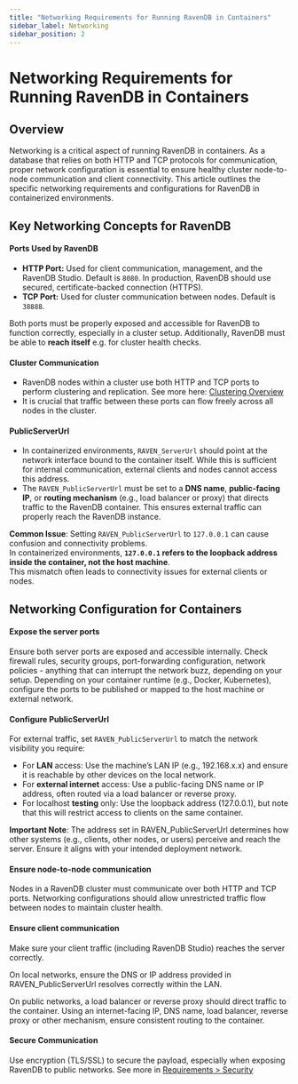 ```yaml
---
title: "Networking Requirements for Running RavenDB in Containers"
sidebar_label: Networking
sidebar_position: 2
---
```



# Networking Requirements for Running RavenDB in Containers

## **Overview**

Networking is a critical aspect of running RavenDB in containers.
As a database that relies on both HTTP and TCP protocols for communication,
proper network configuration is essential to ensure healthy cluster node-to-node communication and client connectivity.
This article outlines the specific networking requirements and configurations for RavenDB in containerized environments.


## **Key Networking Concepts for RavenDB**

#### Ports Used by RavenDB

- **HTTP Port:** Used for client communication, management, and the RavenDB Studio. Default is `8080`. In production, RavenDB should use secured, certificate-backed connection (HTTPS).
- **TCP Port:** Used for cluster communication between nodes. Default is `38888`.

Both ports must be properly exposed and accessible for RavenDB to function correctly, especially in a cluster setup.
Additionally, RavenDB must be able to **reach itself** e.g. for cluster health checks.


#### Cluster Communication

- RavenDB nodes within a cluster use both HTTP and TCP ports to perform clustering and replication. See more here: [Clustering Overview](../../../server/clustering/overview)
- It is crucial that traffic between these ports can flow freely across all nodes in the cluster.

#### PublicServerUrl

- In containerized environments, `RAVEN_ServerUrl` should point at the network interface bound to the container itself. While this is sufficient for internal communication, external clients and nodes cannot access this address.
- The `RAVEN_PublicServerUrl` must be set to a **DNS name**, **public-facing IP**, or **routing mechanism** (e.g., load balancer or proxy) that directs traffic to the RavenDB container. This ensures external traffic can properly reach the RavenDB instance.

**Common Issue**: Setting `RAVEN_PublicServerUrl` to `127.0.0.1` can cause confusion and connectivity problems.  
In containerized environments, **`127.0.0.1` refers to the loopback address inside the container, not the host machine**.  
This mismatch often leads to connectivity issues for external clients or nodes.


## **Networking Configuration for Containers**

#### Expose the server ports

Ensure both server ports are exposed and accessible internally.
Check firewall rules, security groups, port-forwarding configuration, network policies - anything that can interrupt the network buzz, depending on your setup.
Depending on your container runtime (e.g., Docker, Kubernetes), configure the ports to be published or mapped to the host machine or external network.

#### Configure PublicServerUrl

For external traffic, set `RAVEN_PublicServerUrl` to match the network visibility you require:

- For **LAN** access: Use the machine’s LAN IP (e.g., 192.168.x.x) and ensure it is reachable by other devices on the local network.
- For **external internet** access: Use a public-facing DNS name or IP address, often routed via a load balancer or reverse proxy.
- For localhost **testing** only: Use the loopback address (127.0.0.1), but note that this will restrict access to clients on the same container.

**Important Note**: The address set in RAVEN_PublicServerUrl determines how other systems (e.g., clients, other nodes, or users) perceive and reach the server. Ensure it aligns with your intended deployment network.

#### Ensure node-to-node communication

Nodes in a RavenDB cluster must communicate over both HTTP and TCP ports.
Networking configurations should allow unrestricted traffic flow between nodes to maintain cluster health.

#### Ensure client communication

Make sure your client traffic (including RavenDB Studio) reaches the server correctly.

On local networks, ensure the DNS or IP address provided in RAVEN_PublicServerUrl resolves correctly within the LAN.

On public networks, a load balancer or reverse proxy should direct traffic to the container. Using an internet-facing IP, DNS name, load balancer, reverse proxy or other mechanism, ensure consistent routing to the container.

#### Secure Communication
Use encryption (TLS/SSL) to secure the payload, especially when exposing RavenDB to public networks.
See more in [Requirements &gt; Security](./security)


